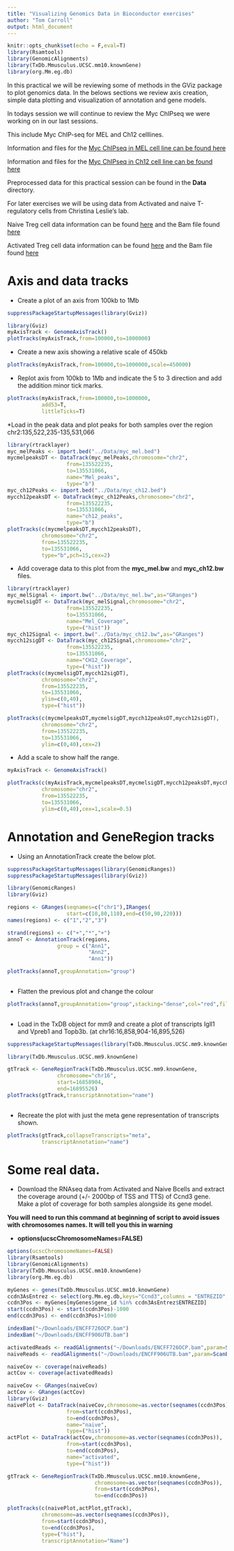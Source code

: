 ```yaml
---
title: "Visualizing Genomics Data in Bioconductor exercises"
author: "Tom Carroll"
output: html_document
---
```


```r
knitr::opts_chunk$set(echo = F,eval=T)
library(Rsamtools)
library(GenomicAlignments)
library(TxDb.Mmusculus.UCSC.mm10.knownGene)
library(org.Mm.eg.db)
```


In this practical we will be reviewing some of methods in the GViz package to plot genomics data. In the belows sections we review axis creation, simple data plotting and visualization of annotation and gene models.

In todays session we will continue to review the Myc ChIPseq we were working on in our last sessions.

This include Myc ChIP-seq for MEL and Ch12 celllines.

Information and files for the [Myc ChIPseq in MEL cell line can be found here](https://www.encodeproject.org/experiments/ENCSR000EUA/)

Information and files for the [Myc ChIPseq in Ch12 cell line can be found here](https://www.encodeproject.org/experiments/ENCSR000ERN/)

Preprocessed data for this practical session can be found in the **Data** directory.

For later exercises we will be using data from Activated and naive T-regulatory cells from Christina Leslie's lab.

Naive Treg cell data information can be found [here](https://www.encodeproject.org/experiments/ENCSR486LMB/) and the Bam file found [here](https://www.encodeproject.org/files/ENCFF906UTB/@@download/ENCFF906UTB.bam)

Activated Treg cell data information can be found [here](https://www.encodeproject.org/experiments/ENCSR726DNP/) and the Bam file found [here](https://www.encodeproject.org/files/ENCFF726OCP/@@download/ENCFF726OCP.bam)



# Axis and data tracks

* Create a plot of an axis from 100kb to 1Mb
```r
suppressPackageStartupMessages(library(Gviz))

library(Gviz)
myAxisTrack <- GenomeAxisTrack()
plotTracks(myAxisTrack,from=100000,to=1000000)
```

* Create a new axis showing a relative scale of 450kb

```r
plotTracks(myAxisTrack,from=100000,to=1000000,scale=450000)
```

* Replot axis from 100kb to 1Mb and indicate the 5 to 3 direction and add the addition minor tick marks.

```r
plotTracks(myAxisTrack,from=100000,to=1000000,
           add53=T,
           littleTicks=T)
```

*Load in the peak data and plot peaks for both samples over the region chr2:135,522,235-135,531,066

```r
library(rtracklayer)
myc_melPeaks <- import.bed("../Data/myc_mel.bed")
mycmelpeaksDT <- DataTrack(myc_melPeaks,chromosome="chr2",
                   from=135522235,
                   to=135531066,
                   name="Mel_peaks",
                   type="b")
myc_ch12Peaks <- import.bed("../Data/myc_ch12.bed")
mycch12peaksDT <- DataTrack(myc_ch12Peaks,chromosome="chr2",
                   from=135522235,
                   to=135531066,
                   name="ch12_peaks",
                   type="b")
plotTracks(c(mycmelpeaksDT,mycch12peaksDT),
           chromosome="chr2",
           from=135522235,
           to=135531066,
           type="b",pch=15,cex=2)
```

* Add coverage data to this plot from the **myc_mel.bw** and **myc_ch12.bw** files.

```r
library(rtracklayer)
myc_melSignal <- import.bw("../Data/myc_mel.bw",as="GRanges")
mycmelsigDT <- DataTrack(myc_melSignal,chromosome="chr2",
                   from=135522235,
                   to=135531066,
                   name="Mel_Coverage",
                   type=("hist"))
myc_ch12Signal <- import.bw("../Data/myc_ch12.bw",as="GRanges")
mycch12sigDT <- DataTrack(myc_ch12Signal,chromosome="chr2",
                   from=135522235,
                   to=135531066,
                   name="CH12_Coverage",
                   type=("hist"))
plotTracks(c(mycmelsigDT,mycch12sigDT),
           chromosome="chr2",
           from=135522235,
           to=135531066,
           ylim=c(0,40),
           type=("hist"))

plotTracks(c(mycmelpeaksDT,mycmelsigDT,mycch12peaksDT,mycch12sigDT),
           chromosome="chr2",
           from=135522235,
           to=135531066,
           ylim=c(0,40),cex=2)
```

* Add a scale to show half the range.

```r
myAxisTrack <- GenomeAxisTrack()

plotTracks(c(myAxisTrack,mycmelpeaksDT,mycmelsigDT,mycch12peaksDT,mycch12sigDT),
           chromosome="chr2",
           from=135522235,
           to=135531066,
           ylim=c(0,40),cex=1,scale=0.5)
```


# Annotation and GeneRegion tracks

* Using an AnnotationTrack create the below plot.

```r

suppressPackageStartupMessages(library(GenomicRanges))
suppressPackageStartupMessages(library(Gviz))

library(GenomicRanges)
library(Gviz)

regions <- GRanges(seqnames=c("chr1"),IRanges(
                   start=c(10,80,110),end=c(50,90,220)))
names(regions) <- c("1","2","3")

strand(regions) <- c("+","*","+")
annoT <- AnnotationTrack(regions,
                group = c("Ann1",
                          "Ann2",
                          "Ann1"))

plotTracks(annoT,groupAnnotation="group")
                

```

* Flatten the previous plot and change the colour

```r

plotTracks(annoT,groupAnnotation="group",stacking="dense",col="red",fill="red")
                
```

* Load in the TxDB object for mm9 and create a plot of transcripts Igll1 and Vpreb1 and Topb3b. (at chr16:16,858,904-16,895,526)

```r
suppressPackageStartupMessages(library(TxDb.Mmusculus.UCSC.mm9.knownGene))

library(TxDb.Mmusculus.UCSC.mm9.knownGene)

gtTrack <- GeneRegionTrack(TxDb.Mmusculus.UCSC.mm9.knownGene,
                chromosome="chr16",
                start=16858904,
                end=16895526)
plotTracks(gtTrack,transcriptAnnotation="name")
                
```


* Recreate the plot with just the meta gene representation of transcripts shown.

```r
plotTracks(gtTrack,collapseTranscripts="meta",
           transcriptAnnotation="name")
```


# Some real data.

* Download the RNAseq data from Activated and Naive Bcells and extract the coverage around (+/- 2000bp of TSS and TTS) of Ccnd3 gene. Make a plot of coverage for both samples alongside its gene model.

**You will need to run this command at beginning of script to avoid issues with chromosomes names. It will tell you this in warning**

- **options(ucscChromosomeNames=FALSE)**


```r
options(ucscChromosomeNames=FALSE)
library(Rsamtools)
library(GenomicAlignments)
library(TxDb.Mmusculus.UCSC.mm10.knownGene)
library(org.Mm.eg.db)

myGenes <- genes(TxDb.Mmusculus.UCSC.mm10.knownGene)
ccdn3AsEntrez <- select(org.Mm.eg.db,keys="Ccnd3",columns = "ENTREZID",keytype = "SYMBOL")
ccdn3Pos <- myGenes[myGenes$gene_id %in% ccdn3AsEntrez$ENTREZID]
start(ccdn3Pos) <- start(ccdn3Pos)-1000
end(ccdn3Pos) <- end(ccdn3Pos)+1000

indexBam("~/Downloads/ENCFF726OCP.bam")
indexBam("~/Downloads/ENCFF906UTB.bam")

activatedReads <- readGAlignments("~/Downloads/ENCFF726OCP.bam",param=ScanBamParam(which = ccdn3Pos))
naiveReads <- readGAlignments("~/Downloads/ENCFF906UTB.bam",param=ScanBamParam(which = ccdn3Pos))

naiveCov <- coverage(naiveReads)
actCov <- coverage(activatedReads)

naiveCov <- GRanges(naiveCov)
actCov <- GRanges(actCov)
library(Gviz)
naivePlot <- DataTrack(naiveCov,chromosome=as.vector(seqnames(ccdn3Pos)),
                   from=start(ccdn3Pos),
                   to=end(ccdn3Pos),
                   name="naive",
                   type=("hist"))
actPlot <- DataTrack(actCov,chromosome=as.vector(seqnames(ccdn3Pos)),
                   from=start(ccdn3Pos),
                   to=end(ccdn3Pos),
                   name="activated",
                   type=("hist"))

gtTrack <- GeneRegionTrack(TxDb.Mmusculus.UCSC.mm10.knownGene,
                            chromosome=as.vector(seqnames(ccdn3Pos)),
                            from=start(ccdn3Pos),
                            to=end(ccdn3Pos))

plotTracks(c(naivePlot,actPlot,gtTrack),
           chromosome=as.vector(seqnames(ccdn3Pos)),
           from=start(ccdn3Pos),
           to=end(ccdn3Pos),
           type=("hist"),
           transcriptAnnotation="Name")




```

